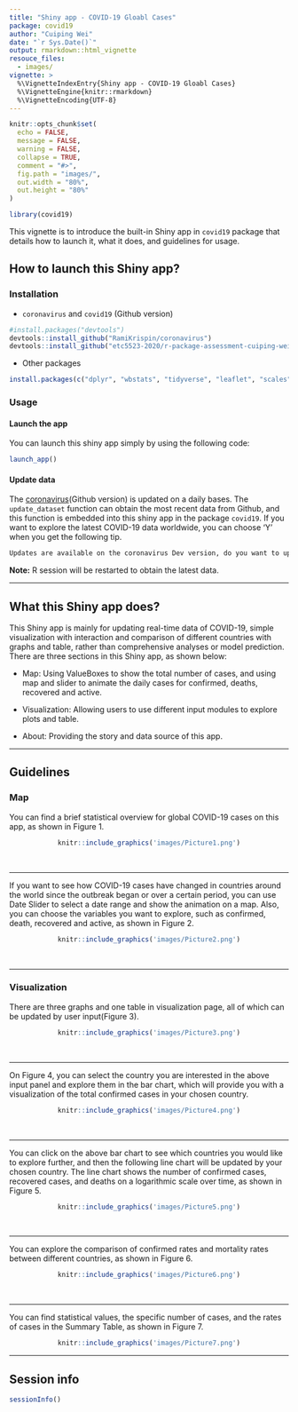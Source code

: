 ```yaml
---
title: "Shiny app - COVID-19 Gloabl Cases"
package: covid19
author: "Cuiping Wei"
date: "`r Sys.Date()`"
output: rmarkdown::html_vignette
resouce_files:
  - images/
vignette: >
  %\VignetteIndexEntry{Shiny app - COVID-19 Gloabl Cases}
  %\VignetteEngine{knitr::rmarkdown}
  %\VignetteEncoding{UTF-8}
---
```


```r
knitr::opts_chunk$set(
  echo = FALSE,
  message = FALSE,
  warning = FALSE,
  collapse = TRUE,
  comment = "#>",
  fig.path = "images/",
  out.width = "80%",
  out.height = "80%"
)
```

```r
library(covid19)
```


This vignette is to introduce the built-in Shiny app in `covid19` package that details how to launch it, what it does, and guidelines for usage.  

## How to launch this Shiny app?

### Installation

- `coronavirus` and `covid19` (Github version)

``` r
#install.packages("devtools")
devtools::install_github("RamiKrispin/coronavirus")
devtools::install_github("etc5523-2020/r-package-assessment-cuiping-wei")
```

- Other packages 

``` r
install.packages(c("dplyr", "wbstats", "tidyverse", "leaflet", "scales", "shiny", "shinydashboard", "shinyWidgets", "highcharter", "htmltools", "plotly", "DT", "shinythemes", "rlang", "magrittr"))
```

### Usage

#### Launch the app

You can launch this shiny app simply by using the following code: 

```r
launch_app()
```

#### Update data

The [coronavirus](https://github.com/RamiKrispin/coronavirus)(Github version) is updated on a daily bases. The `update_dataset` function can obtain the most recent data from Github, and this function is embedded into this shiny app in the package `covid19`. If you want to explore the latest COVID-19 data worldwide, you can choose 'Y' when you get the following tip.

``` r
Updates are available on the coronavirus Dev version, do you want to update? n/Y
```

**Note:** R session will be restarted to obtain the latest data.

<hr>


## What this Shiny app does?

This Shiny app is mainly for updating real-time data of COVID-19, simple visualization with interaction and comparison of different countries with graphs and table, rather than comprehensive analyses or model prediction. 
<br>
There are three sections in this Shiny app, as shown below:

- Map: Using ValueBoxes to show the total number of cases, and using map and slider to animate the daily cases for confirmed, deaths, recovered and active.

- Visualization: Allowing users to use different input modules to explore plots and table.

- About: Providing the story and data source of this app.


<hr>

## Guidelines

### Map

You can find a brief statistical overview for global COVID-19 cases on this app, as shown in Figure 1.

<center>
```r
knitr::include_graphics('images/Picture1.png')
```
</center>

<br>
<hr>
If you want to see how COVID-19 cases have changed in countries around the world since the outbreak began or over a certain period, you can use Date Slider to select a date range and show the animation on a map. Also, you can choose the variables you want to explore, such as confirmed, death, recovered and active, as shown in Figure 2.

<center>
```r
knitr::include_graphics('images/Picture2.png')
```
</center>

<br>
<hr>
### Visualization

There are three graphs and one table in visualization page, all of which can be updated by user input(Figure 3).

<center>
```r
knitr::include_graphics('images/Picture3.png')
```
</center>

<br>
<hr>
On Figure 4, you can select the country you are interested in the above input panel and explore them in the bar chart, which will provide you with a visualization of the total confirmed cases in your chosen country.

<center>
```r
knitr::include_graphics('images/Picture4.png')
```
</center>

<br>
<hr>
You can click on the above bar chart to see which countries you would like to explore further, and then the following line chart will be updated by your chosen country. The line chart shows the number of confirmed cases, recovered cases, and deaths on a logarithmic scale over time, as shown in Figure 5.  

<center>
```r
knitr::include_graphics('images/Picture5.png')
```
</center>

<br>
<hr>
You can explore the comparison of confirmed rates and mortality rates between different countries, as shown in Figure 6.   

<center>
```r
knitr::include_graphics('images/Picture6.png')
```
</center>

<br>
<hr>
You can find statistical values, the specific number of cases, and the rates of cases in the Summary Table, as shown in Figure 7.  


<center>
```r
knitr::include_graphics('images/Picture7.png')
```
</center>
<hr>
## Session info {.unnumbered}

```r
sessionInfo()
```



